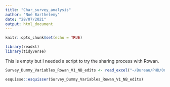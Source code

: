 ```yaml
---
title: "Char_survey_analysis"
author: 'Noé Barthelemy'
date: "28/07/2021"
output: html_document
---
```



```r
knitr::opts_chunk$set(echo = TRUE)
```

```r
library(readxl)
library(tidyverse)
```


This is empty but I needed a script to try the sharing process with Rowan.

```r
Survey_Dummy_Variables_Rowan_V1_NB_edits <- read_excel("~/Bureau/PHD/Ongoing_Projects/Economics/DATA_SURVEY/Survey Dummy Variables_Rowan_V1_NB_edits.xlsx")

```

```r
esquisse::esquisser(Survey_Dummy_Variables_Rowan_V1_NB_edits)
```

